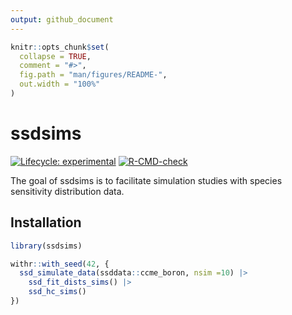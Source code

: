 ```yaml
---
output: github_document
---
```


<!-- README.md is generated from README.Rmd. Please edit that file -->

```r
knitr::opts_chunk$set(
  collapse = TRUE,
  comment = "#>",
  fig.path = "man/figures/README-",
  out.width = "100%"
)
```

# ssdsims

<!-- badges: start -->
[![Lifecycle: experimental](https://img.shields.io/badge/lifecycle-experimental-orange.svg)](https://lifecycle.r-lib.org/articles/stages.html#experimental)
[![R-CMD-check](https://github.com/poissonconsulting/ssdsims/actions/workflows/R-CMD-check.yaml/badge.svg)](https://github.com/poissonconsulting/ssdsims/actions/workflows/R-CMD-check.yaml)
<!-- badges: end -->

The goal of ssdsims is to facilitate simulation studies with species sensitivity distribution data.

## Installation

```r
library(ssdsims)

withr::with_seed(42, {
  ssd_simulate_data(ssddata::ccme_boron, nsim =10) |>
    ssd_fit_dists_sims() |>
    ssd_hc_sims()
})
```
